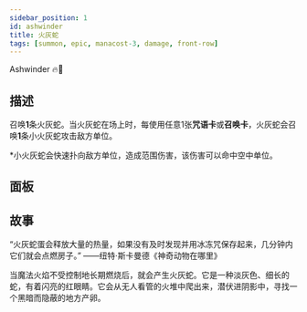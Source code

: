 ```yaml
---
sidebar_position: 1
id: ashwinder
title: 火灰蛇
tags: [summon, epic, manacost-3, damage, front-row]
---
```


Ashwinder 🔥🐍

<!--truncate-->



<CardBasics cardKey={id}/>


## 描述

召唤**1**条火灰蛇。当火灰蛇在场上时，每使用任意1张**咒语卡**或**召唤卡**，火灰蛇会召唤**1**条小火灰蛇攻击敌方单位。

*小火灰蛇会快速扑向敌方单位，造成范围伤害，该伤害可以命中空中单位。

## 面板


<LevelComponent/>


<CardDynamicTable cardKey={id}/>


<CardComplexTable cardKey={id}/>





## 故事

“火灰蛇蛋会释放大量的热量，如果没有及时发现并用冰冻咒保存起来，几分钟内它们就会点燃房子。” ——纽特·斯卡曼德《神奇动物在哪里》

当魔法火焰不受控制地长期燃烧后，就会产生火灰蛇。它是一种淡灰色、细长的蛇，有着闪亮的红眼睛。它会从无人看管的火堆中爬出来，潜伏进阴影中，寻找一个黑暗而隐蔽的地方产卵。



